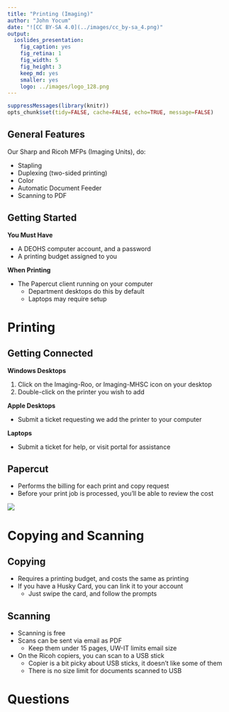 ```yaml
---
title: "Printing (Imaging)"
author: "John Yocum"
date: "![CC BY-SA 4.0](../images/cc_by-sa_4.png)"
output:
  ioslides_presentation:
    fig_caption: yes
    fig_retina: 1
    fig_width: 5
    fig_height: 3
    keep_md: yes
    smaller: yes
    logo: ../images/logo_128.png
---
```


```r
suppressMessages(library(knitr))
opts_chunk$set(tidy=FALSE, cache=FALSE, echo=TRUE, message=FALSE)
```

## General Features

Our Sharp and Ricoh MFPs (Imaging Units), do:

- Stapling
- Duplexing (two-sided printing)
- Color
- Automatic Document Feeder
- Scanning to PDF

## Getting Started

**You Must Have**

- A DEOHS computer account, and a password
- A printing budget assigned to you

**When Printing**

- The Papercut client running on your computer
    - Department desktops do this by default
    - Laptops may require setup

# Printing

## Getting Connected

**Windows Desktops**

1) Click on the Imaging-Roo, or Imaging-MHSC icon on your desktop
2) Double-click on the printer you wish to add

**Apple Desktops**

- Submit a ticket requesting we add the printer to your computer

**Laptops**

- Submit a ticket for help, or visit portal for assistance

## Papercut

- Performs the billing for each print and copy request
- Before your print job is processed, you'll be able to review the cost

![](images/Printing_Papercut.png)

# Copying and Scanning

## Copying

- Requires a printing budget, and costs the same as printing
- If you have a Husky Card, you can link it to your account
    - Just swipe the card, and follow the prompts

## Scanning

- Scanning is free
- Scans can be sent via email as PDF
    - Keep them under 15 pages, UW-IT limits email size
- On the Ricoh copiers, you can scan to a USB stick
    - Copier is a bit picky about USB sticks, it doesn't like some of them
    - There is no size limit for documents scanned to USB

# Questions
